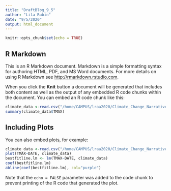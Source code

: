 ```yaml
---
title: "DraftBlog_9_5"
author: "Lila Rubin"
date: "9/5/2020"
output: html_document
---
```


```r
knitr::opts_chunk$set(echo = TRUE)
```

## R Markdown

This is an R Markdown document. Markdown is a simple formatting syntax for authoring HTML, PDF, and MS Word documents. For more details on using R Markdown see <http://rmarkdown.rstudio.com>.

When you click the **Knit** button a document will be generated that includes both content as well as the output of any embedded R code chunks within the document. You can embed an R code chunk like this:

```r
climate_data <-read.csv("/home/CAMPUS/lraa2020/Climate_Change_Narratives/Student_Folders/Rubin/lila_annarbor_temp_and_precip.csv")
summary(climate_data$TMAX)
```

## Including Plots

You can also embed plots, for example:

```r
climate_data <-read.csv("/home/CAMPUS/lraa2020/Climate_Change_Narratives/Student_Folders/Rubin/lila_annarbor_temp_and_precip.csv")
plot(TMAX~DATE, climate_data)
bestfitline.lm <- lm(TMAX~DATE, climate_data)
coef(bestfitline.lm)
abline(coef(bestfitline.lm), col="purple")
```

Note that the `echo = FALSE` parameter was added to the code chunk to prevent printing of the R code that generated the plot.

